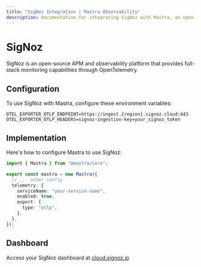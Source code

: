 ```yaml
---
title: "SigNoz Integration | Mastra Observability"
description: Documentation for integrating SigNoz with Mastra, an open-source APM and observability platform providing full-stack monitoring through OpenTelemetry.
---
```


# SigNoz

SigNoz is an open-source APM and observability platform that provides full-stack monitoring capabilities through OpenTelemetry.

## Configuration

To use SigNoz with Mastra, configure these environment variables:

```env
OTEL_EXPORTER_OTLP_ENDPOINT=https://ingest.{region}.signoz.cloud:443
OTEL_EXPORTER_OTLP_HEADERS=signoz-ingestion-key=your_signoz_token
```

## Implementation

Here's how to configure Mastra to use SigNoz:

```typescript
import { Mastra } from "@mastra/core";

export const mastra = new Mastra({
  // ... other config
  telemetry: {
    serviceName: "your-service-name",
    enabled: true,
    export: {
      type: "otlp",
    },
  },
});
```

## Dashboard

Access your SigNoz dashboard at [cloud.signoz.io](https://cloud.signoz.io)
